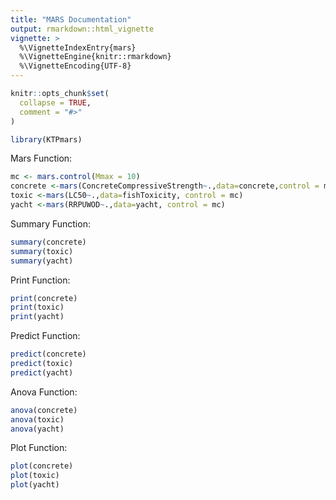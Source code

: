 ```yaml
---
title: "MARS Documentation"
output: rmarkdown::html_vignette
vignette: >
  %\VignetteIndexEntry{mars}
  %\VignetteEngine{knitr::rmarkdown}
  %\VignetteEncoding{UTF-8}
---
```


```r
knitr::opts_chunk$set(
  collapse = TRUE,
  comment = "#>"
)
```

```r
library(KTPmars)
```

<p>

Mars Function:

```r
mc <- mars.control(Mmax = 10)
concrete <-mars(ConcreteCompressiveStrength~.,data=concrete,control = mc)
toxic <-mars(LC50~.,data=fishToxicity, control = mc)
yacht <-mars(RRPUWOD~.,data=yacht, control = mc)
```

<p>

Summary Function:

```r
summary(concrete)
summary(toxic)
summary(yacht)
```

<p>

Print Function:

```r
print(concrete)
print(toxic)
print(yacht)
```

<p>

Predict Function:

```r
predict(concrete)
predict(toxic)
predict(yacht)
```

<p>

Anova Function:

```r
anova(concrete)
anova(toxic)
anova(yacht)
```

<p>

Plot Function:

```r
plot(concrete)
plot(toxic)
plot(yacht)
```
